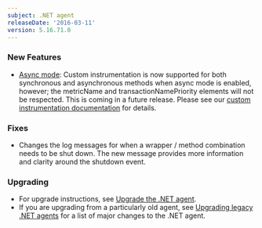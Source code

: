```yaml
---
subject: .NET agent
releaseDate: '2016-03-11'
version: 5.16.71.0
---
```


### New Features

* [Async mode](https://docs.newrelic.com/docs/agents/net-agent/features/async-mode-net): Custom instrumentation is now supported for both synchronous and asynchronous methods when async mode is enabled, however; the metricName and transactionNamePriority elements will not be respected. This is coming in a future release. Please see our [custom instrumentation documentation](https://docs.newrelic.com/docs/agents/net-agent/instrumentation/net-custom-instrumentation) for details.

### Fixes

* Changes the log messages for when a wrapper / method combination needs to be shut down. The new message provides more information and clarity around the shutdown event.

### Upgrading

* For upgrade instructions, see [Upgrade the .NET agent](/docs/agents/net-agent/installation-configuration/upgrade-net-agent#updating_net).
* If you are upgrading from a particularly old agent, see [Upgrading legacy .NET agents](/docs/agents/net-agent/troubleshooting/upgrading-legacy-net-agents) for a list of major changes to the .NET agent.
